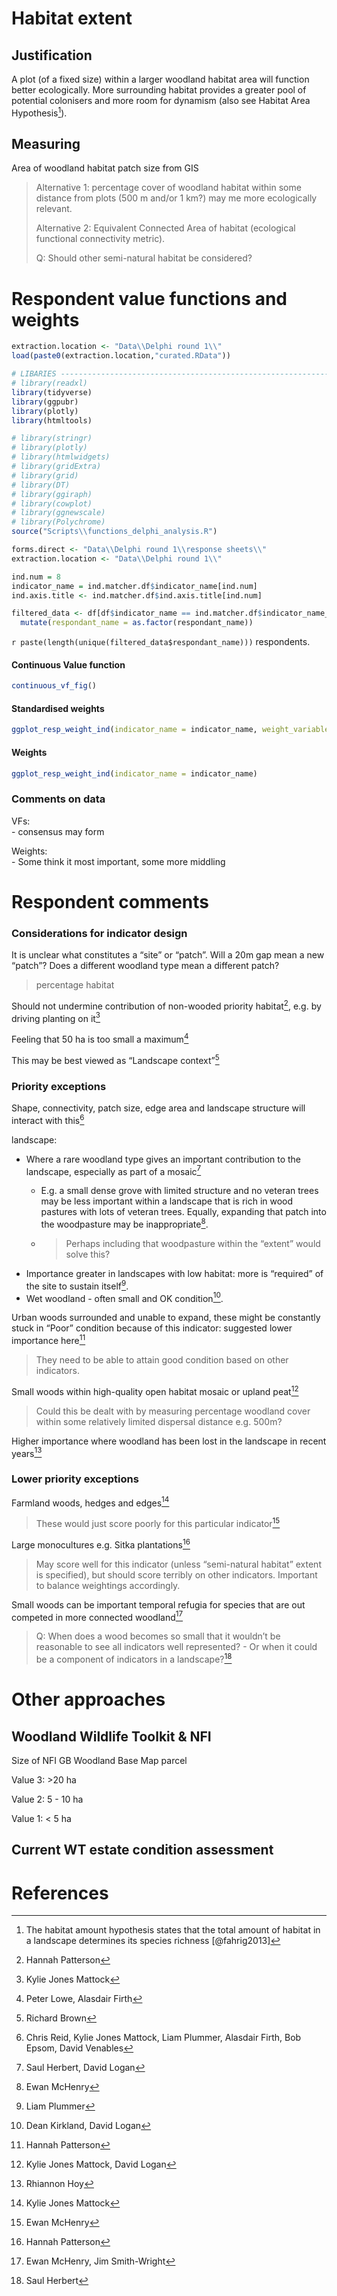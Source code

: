 # Habitat extent

## Justification

A plot (of a fixed size) within a larger woodland habitat area will function better ecologically. More surrounding habitat provides a greater pool of potential colonisers and more room for dynamism (also see Habitat Area Hypothesis[^12_extent-1]).

[^12_extent-1]: The habitat amount hypothesis states that the total amount of habitat in a landscape determines its species richness [@fahrig2013]

## Measuring

Area of woodland habitat patch size from GIS

> Alternative 1: percentage cover of woodland habitat within some distance from plots (500 m and/or 1 km?) may me more ecologically relevant.
>
> Alternative 2: Equivalent Connected Area of habitat (ecological functional connectivity metric).
>
> Q: Should other semi-natural habitat be considered?

# Respondent value functions and weights

```r
extraction.location <- "Data\\Delphi round 1\\"
load(paste0(extraction.location,"curated.RData"))
```

```r

# LIBARIES ---------------------------------------------------------------
# library(readxl)
library(tidyverse)
library(ggpubr)
library(plotly)
library(htmltools)

# library(stringr)
# library(plotly)
# library(htmlwidgets)
# library(gridExtra)
# library(grid)
# library(DT)
# library(ggiraph)
# library(cowplot)
# library(ggnewscale)
# library(Polychrome)
source("Scripts\\functions_delphi_analysis.R")

forms.direct <- "Data\\Delphi round 1\\response sheets\\"
extraction.location <- "Data\\Delphi round 1\\"

```

```r

ind.num = 8
indicator_name = ind.matcher.df$indicator_name[ind.num]
ind.axis.title <- ind.matcher.df$ind.axis.title[ind.num]

filtered_data <- df[df$indicator_name == ind.matcher.df$indicator_name_for_extraction[ind.num], ] %>% 
  mutate(respondant_name = as.factor(respondant_name))

```

`r paste(length(unique(filtered_data$respondant_name)))` respondents.

::: panel-tabset
#### Continuous Value function

```r

continuous_vf_fig()

```

#### Standardised weights

```r

ggplot_resp_weight_ind(indicator_name = indicator_name, weight_variable = "weight_standardised")

```

#### Weights

```r

ggplot_resp_weight_ind(indicator_name = indicator_name)

```
:::

### Comments on data

VFs:\
- consensus may form

Weights:\
- Some think it most important, some more middling

# Respondent comments

### Considerations for indicator design

It is unclear what constitutes a "site" or "patch". Will a 20m gap mean a new "patch"? Does a different woodland type mean a different patch?

> percentage habitat

Should not undermine contribution of non-wooded priority habitat[^12_extent-2], e.g. by driving planting on it[^12_extent-3]

[^12_extent-2]: Hannah Patterson

[^12_extent-3]: Kylie Jones Mattock

Feeling that 50 ha is too small a maximum[^12_extent-4]

[^12_extent-4]: Peter Lowe, Alasdair Firth

This may be best viewed as "Landscape context"[^12_extent-5]

[^12_extent-5]: Richard Brown

### Priority exceptions

Shape, connectivity, patch size, edge area and landscape structure will interact with this[^12_extent-6]

[^12_extent-6]: Chris Reid, Kylie Jones Mattock, Liam Plummer, Alasdair Firth, Bob Epsom, David Venables

landscape:

-   Where a rare woodland type gives an important contribution to the landscape, especially as part of a mosaic[^12_extent-7]
    -   E.g. a small dense grove with limited structure and no veteran trees may be less important within a landscape that is rich in wood pastures with lots of veteran trees. Equally, expanding that patch into the woodpasture may be inappropriate[^12_extent-8].

    -   <div>

        > Perhaps including that woodpasture within the "extent" would solve this?

        </div>
-   Importance greater in landscapes with low habitat: more is "required" of the site to sustain itself[^12_extent-9].
-   Wet woodland - often small and OK condition[^12_extent-10].

[^12_extent-7]: Saul Herbert, David Logan

[^12_extent-8]: Ewan McHenry

[^12_extent-9]: Liam Plummer

[^12_extent-10]: Dean Kirkland, David Logan

Urban woods surrounded and unable to expand, these might be constantly stuck in "Poor" condition because of this indicator: suggested lower importance here[^12_extent-11]

[^12_extent-11]: Hannah Patterson

> They need to be able to attain good condition based on other indicators.

Small woods within high-quality open habitat mosaic or upland peat[^12_extent-12]

[^12_extent-12]: Kylie Jones Mattock, David Logan

> Could this be dealt with by measuring percentage woodland cover within some relatively limited dispersal distance e.g. 500m?

Higher importance where woodland has been lost in the landscape in recent years[^12_extent-13]

[^12_extent-13]: Rhiannon Hoy

### Lower priority exceptions

Farmland woods, hedges and edges[^12_extent-14]

[^12_extent-14]: Kylie Jones Mattock

> These would just score poorly for this particular indicator[^12_extent-15]

[^12_extent-15]: Ewan McHenry

Large monocultures e.g. Sitka plantations[^12_extent-16]

[^12_extent-16]: Hannah Patterson

> May score well for this indicator (unless "semi-natural habitat" extent is specified), but should score terribly on other indicators. Important to balance weightings accordingly.

Small woods can be important temporal refugia for species that are out competed in more connected woodland[^12_extent-17]

[^12_extent-17]: Ewan McHenry, Jim Smith-Wright

> Q: When does a wood becomes so small that it wouldn't be reasonable to see all indicators well represented? - Or when it could be a component of indicators in a landscape?[^12_extent-18]

[^12_extent-18]: Saul Herbert

# Other approaches

## Woodland Wildlife Toolkit & NFI

Size of NFI GB Woodland Base Map parcel

Value 3: \>20 ha

Value 2: 5 - 10 ha

Value 1: \< 5 ha

## Current WT estate condition assessment

# References
